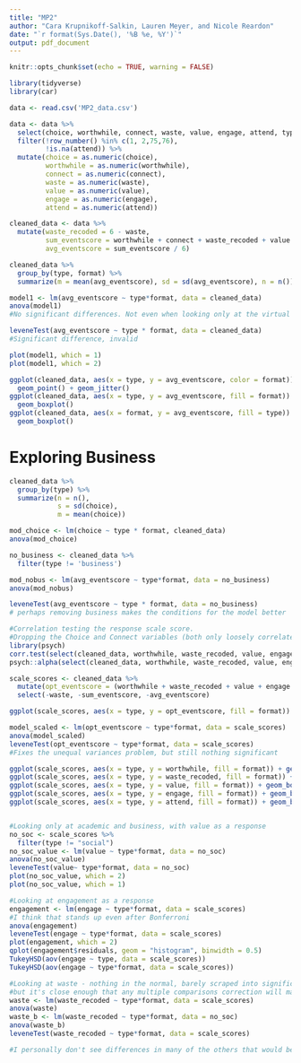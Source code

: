```yaml
---
title: "MP2"
author: "Cara Krupnikoff-Salkin, Lauren Meyer, and Nicole Reardon"
date: "`r format(Sys.Date(), '%B %e, %Y')`"
output: pdf_document
---
```


```r
knitr::opts_chunk$set(echo = TRUE, warning = FALSE)

library(tidyverse)
library(car)
```


```r
data <- read.csv('MP2_data.csv')

data <- data %>%
  select(choice, worthwhile, connect, waste, value, engage, attend, type, format) %>%
  filter(!row_number() %in% c(1, 2,75,76),
         !is.na(attend)) %>%
  mutate(choice = as.numeric(choice),
         worthwhile = as.numeric(worthwhile),
         connect = as.numeric(connect),
         waste = as.numeric(waste),
         value = as.numeric(value),
         engage = as.numeric(engage),
         attend = as.numeric(attend))

cleaned_data <- data %>%
  mutate(waste_recoded = 6 - waste,
         sum_eventscore = worthwhile + connect + waste_recoded + value + engage + attend,
         avg_eventscore = sum_eventscore / 6)
```


```r
cleaned_data %>%
  group_by(type, format) %>%
  summarize(m = mean(avg_eventscore), sd = sd(avg_eventscore), n = n())

model1 <- lm(avg_eventscore ~ type*format, data = cleaned_data)
anova(model1)
#No significant differences. Not even when looking only at the virtual group, or only at the difference between the academic and business virtual groups. Alas. 

leveneTest(avg_eventscore ~ type * format, data = cleaned_data)
#Significant difference, invalid 

plot(model1, which = 1)
plot(model1, which = 2)

ggplot(cleaned_data, aes(x = type, y = avg_eventscore, color = format)) + 
  geom_point() + geom_jitter()
ggplot(cleaned_data, aes(x = type, y = avg_eventscore, fill = format)) + 
  geom_boxplot()
ggplot(cleaned_data, aes(x = format, y = avg_eventscore, fill = type)) + 
  geom_boxplot()
```

# Exploring Business
```r
cleaned_data %>%
  group_by(type) %>%
  summarize(n = n(),
            s = sd(choice),
            m = mean(choice))

mod_choice <- lm(choice ~ type * format, cleaned_data)
anova(mod_choice)

no_business <- cleaned_data %>%
  filter(type != 'business')

mod_nobus <- lm(avg_eventscore ~ type*format, data = no_business)
anova(mod_nobus)

leveneTest(avg_eventscore ~ type * format, data = no_business)
# perhaps removing business makes the conditions for the model better
```

```r
#Correlation testing the response scale score. 
#Dropping the Choice and Connect variables (both only loosely correlated with the rest of the group) creates a stronger scale score.
library(psych)
corr.test(select(cleaned_data, worthwhile, waste_recoded, value, engage, attend))$r
psych::alpha(select(cleaned_data, worthwhile, waste_recoded, value, engage, attend))

scale_scores <- cleaned_data %>%
  mutate(opt_eventscore = (worthwhile + waste_recoded + value + engage + attend)/5) %>%
  select(-waste, -sum_eventscore, -avg_eventscore)

ggplot(scale_scores, aes(x = type, y = opt_eventscore, fill = format)) + geom_boxplot()

model_scaled <- lm(opt_eventscore ~ type*format, data = scale_scores)
anova(model_scaled)
leveneTest(opt_eventscore ~ type*format, data = scale_scores)
#Fixes the unequal variances problem, but still nothing significant
```

```r
ggplot(scale_scores, aes(x = type, y = worthwhile, fill = format)) + geom_boxplot()
ggplot(scale_scores, aes(x = type, y = waste_recoded, fill = format)) + geom_boxplot()
ggplot(scale_scores, aes(x = type, y = value, fill = format)) + geom_boxplot()
ggplot(scale_scores, aes(x = type, y = engage, fill = format)) + geom_boxplot()
ggplot(scale_scores, aes(x = type, y = attend, fill = format)) + geom_boxplot()


#Looking only at academic and business, with value as a response
no_soc <- scale_scores %>%
  filter(type != "social")
no_soc_value <- lm(value ~ type*format, data = no_soc)
anova(no_soc_value)
leveneTest(value~ type*format, data = no_soc)
plot(no_soc_value, which = 2)
plot(no_soc_value, which = 1)

#Looking at engagement as a response
engagement <- lm(engage ~ type*format, data = scale_scores)
#I think that stands up even after Bonferroni
anova(engagement)
leveneTest(engage ~ type*format, data = scale_scores)
plot(engagement, which = 2)
qplot(engagement$residuals, geom = "histogram", binwidth = 0.5)
TukeyHSD(aov(engage ~ type, data = scale_scores))
TukeyHSD(aov(engage ~ type*format, data = scale_scores))

#Looking at waste - nothing in the normal, barely scraped into significance if you exclude social
#but it's close enough that any multiple comparisons correction will make it insignificant
waste <- lm(waste_recoded ~ type*format, data = scale_scores)
anova(waste)
waste_b <- lm(waste_recoded ~ type*format, data = no_soc)
anova(waste_b)
leveneTest(waste_recoded ~ type*format, data = scale_scores)

#I personally don't see differences in many of the others that would be close enough to significant to try, but who knows
```